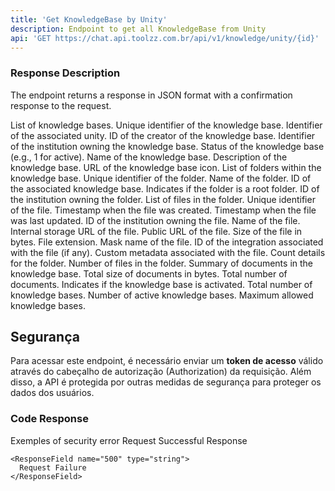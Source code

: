 ```yaml
---
title: 'Get KnowledgeBase by Unity'
description: Endpoint to get all KnowledgeBase from Unity
api: 'GET https://chat.api.toolzz.com.br/api/v1/knowledge/unity/{id}'
---
```


### Response Description 
The endpoint returns a response in JSON format with a confirmation response to the request.


  <ResponseField name="items" type="array" required>
    List of knowledge bases.
    <Expandable title="Item properties">
      <ResponseField name="id" type="string" required>
        Unique identifier of the knowledge base.
      </ResponseField>
      <ResponseField name="unityId" type="string" required>
        Identifier of the associated unity.
      </ResponseField>
      <ResponseField name="kbCreatorId" type="string" required>
        ID of the creator of the knowledge base.
      </ResponseField>
      <ResponseField name="kbInstitutionId" type="string" required>
        Identifier of the institution owning the knowledge base.
      </ResponseField>
      <ResponseField name="kbStatus" type="number" required>
        Status of the knowledge base (e.g., 1 for active).
      </ResponseField>
      <ResponseField name="kbName" type="string" required>
        Name of the knowledge base.
      </ResponseField>
      <ResponseField name="kbDescription" type="string">
        Description of the knowledge base.
      </ResponseField>
      <ResponseField name="kbIconImg" type="string">
        URL of the knowledge base icon.
      </ResponseField>
      <ResponseField name="kbFolder" type="array">
        List of folders within the knowledge base.
        <Expandable title="Folder properties">
          <ResponseField name="id" type="string" required>
            Unique identifier of the folder.
          </ResponseField>
          <ResponseField name="name" type="string" required>
            Name of the folder.
          </ResponseField>
          <ResponseField name="knowLedgeBaseId" type="string" required>
            ID of the associated knowledge base.
          </ResponseField>
          <ResponseField name="isRoot" type="boolean" required>
            Indicates if the folder is a root folder.
          </ResponseField>
          <ResponseField name="institutionId" type="string" required>
            ID of the institution owning the folder.
          </ResponseField>
          <ResponseField name="knowLedgeBaseFile" type="array">
            List of files in the folder.
            <Expandable title="File properties">
              <ResponseField name="id" type="string" required>
                Unique identifier of the file.
              </ResponseField>
              <ResponseField name="createdAt" type="string" required>
                Timestamp when the file was created.
              </ResponseField>
              <ResponseField name="updatedAt" type="string">
                Timestamp when the file was last updated.
              </ResponseField>
              <ResponseField name="institutionId" type="string" required>
                ID of the institution owning the file.
              </ResponseField>
              <ResponseField name="fileName" type="string" required>
                Name of the file.
              </ResponseField>
              <ResponseField name="internalStorageUrl" type="string" required>
                Internal storage URL of the file.
              </ResponseField>
              <ResponseField name="url" type="string" required>
                Public URL of the file.
              </ResponseField>
              <ResponseField name="size" type="number" required>
                Size of the file in bytes.
              </ResponseField>
              <ResponseField name="extension" type="string" required>
                File extension.
              </ResponseField>
              <ResponseField name="maskName" type="string">
                Mask name of the file.
              </ResponseField>
              <ResponseField name="integrationId" type="string">
                ID of the integration associated with the file (if any).
              </ResponseField>
              <ResponseField name="customData" type="array">
                Custom metadata associated with the file.
              </ResponseField>
            </Expandable>
          </ResponseField>
          <ResponseField name="_count" type="object">
            Count details for the folder.
            <Expandable title="Count properties">
              <ResponseField name="knowLedgeBaseFile" type="number" required>
                Number of files in the folder.
              </ResponseField>
            </Expandable>
          </ResponseField>
        </Expandable>
      </ResponseField>
      <ResponseField name="documentsInfo" type="object">
        Summary of documents in the knowledge base.
        <Expandable title="Document info properties">
          <ResponseField name="size" type="number" required>
            Total size of documents in bytes.
          </ResponseField>
          <ResponseField name="documentCount" type="number" required>
            Total number of documents.
          </ResponseField>
        </Expandable>
      </ResponseField>
      <ResponseField name="isActivated" type="boolean" required>
        Indicates if the knowledge base is activated.
      </ResponseField>
    </Expandable>
  </ResponseField>
  <ResponseField name="knowledgeBaseCount" type="number" required>
    Total number of knowledge bases.
  </ResponseField>
  <ResponseField name="activeCount" type="number" required>
    Number of active knowledge bases.
  </ResponseField>
  <ResponseField name="knowledgeBaseLimit" type="number" required>
    Maximum allowed knowledge bases.
  </ResponseField>


## Segurança
Para acessar este endpoint, é necessário enviar um **token de acesso** válido através do cabeçalho de autorização (Authorization) da requisição. Além disso, a API é protegida por outras medidas de segurança para proteger os dados dos usuários.

### Code Response
Exemples of security error
  <Expandable title="error 🚦">
    <ResponseField name="200" type="string">
      Request Successful Response
    </ResponseField>

    <ResponseField name="500" type="string">
      Request Failure
    </ResponseField>
  </Expandable>


